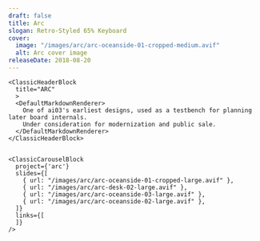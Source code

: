 ```yaml
---
draft: false
title: Arc
slogan: Retro-Styled 65% Keyboard
cover:
  image: "/images/arc/arc-oceanside-01-cropped-medium.avif"
  alt: Arc cover image
releaseDate: 2018-08-20
---
```


<DefaultLayout title={frontmatter.title}>

  <ClassicBlurredHeader src={frontmatter.cover.image} />

  <div class="container mx-auto">

    <ClassicHeaderBlock 
      title="ARC"
      >
      <DefaultMarkdownRenderer>
        One of ai03's earliest designs, used as a testbench for planning later board internals.  
        Under consideration for modernization and public sale.
      </DefaultMarkdownRenderer>
    </ClassicHeaderBlock>


    <ClassicCarouselBlock 
      project={'arc'} 
      slides={[
        { url: "/images/arc/arc-oceanside-01-cropped-large.avif" },
        { url: "/images/arc/arc-desk-02-large.avif" },
        { url: "/images/arc/arc-oceanside-03-large.avif" },
        { url: "/images/arc/arc-oceanside-02-large.avif" },
      ]} 
      links={[
      ]}
    />

  </div>

</DefaultLayout>